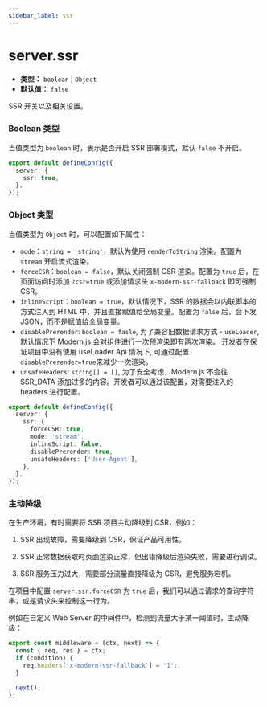 ```yaml
---
sidebar_label: ssr
---
```


# server.ssr

- **类型：** `boolean` | `Object`
- **默认值：** `false`

SSR 开关以及相关设置。

### Boolean 类型

当值类型为 `boolean` 时，表示是否开启 SSR 部署模式，默认 `false` 不开启。

```ts title="modern.config.ts"
export default defineConfig({
  server: {
    ssr: true,
  },
});
```

### Object 类型

当值类型为 `Object` 时，可以配置如下属性：

- `mode`：`string = 'string'`，默认为使用 `renderToString` 渲染。配置为 `stream` 开启流式渲染。
- `forceCSR`：`boolean = false`，默认关闭强制 CSR 渲染。配置为 `true` 后，在页面访问时添加 `?csr=true` 或添加请求头 `x-modern-ssr-fallback` 即可强制 CSR。
- `inlineScript`：`boolean = true`，默认情况下，SSR 的数据会以内联脚本的方式注入到 HTML 中，并且直接赋值给全局变量。配置为 `false` 后，会下发 JSON，而不是赋值给全局变量。
- `disablePrerender`: `boolean = fasle`, 为了兼容旧数据请求方式 - `useLoader`, 默认情况下 Modern.js 会对组件进行一次预渲染即有两次渲染。
  开发者在保证项目中没有使用 useLoader Api 情况下, 可通过配置 `disablePrerender=true`来减少一次渲染。
- `unsafeHeaders`: `string[] = []`, 为了安全考虑，Modern.js 不会往 SSR_DATA 添加过多的内容。开发者可以通过该配置，对需要注入的 headers 进行配置。

```ts title="modern.config.ts"
export default defineConfig({
  server: {
    ssr: {
      forceCSR: true,
      mode: 'stream',
      inlineScript: false,
      disablePrerender: true,
      unsafeHeaders: ['User-Agent'],
    },
  },
});
```

### 主动降级

在生产环境，有时需要将 SSR 项目主动降级到 CSR，例如：

1. SSR 出现故障，需要降级到 CSR，保证产品可用性。

2. SSR 正常数据获取时页面渲染正常，但出错降级后渲染失败，需要进行调试。

3. SSR 服务压力过大，需要部分流量直接降级为 CSR，避免服务宕机。

在项目中配置 `server.ssr.forceCSR` 为 `true` 后，我们可以通过请求的查询字符串，或是请求头来控制这一行为。

例如在自定义 Web Server 的中间件中，检测到流量大于某一阈值时，主动降级：

```ts title="server/index.ts"
export const middleware = (ctx, next) => {
  const { req, res } = ctx;
  if (condition) {
    req.headers['x-modern-ssr-fallback'] = '1';
  }

  next();
};
```
